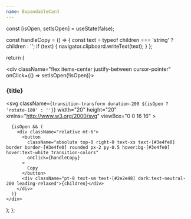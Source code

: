 ```yaml
---
name: ExpandableCard
---
```


  const [isOpen, setIsOpen] = useState(false);

  const handleCopy = () => {
    const text = typeof children === 'string' ? children : '';
    if (text) {
      navigator.clipboard.writeText(text);
    }
  };

  return (
    <div className="rounded-xl border border-[#3e4fe0] bg-[#f5f5fe] dark:bg-[#2f2f49] p-6 my-6 shadow-sm">
      <div className="flex items-center justify-between cursor-pointer" onClick={() => setIsOpen(!isOpen)}>
        <h3 className="text-base font-semibold text-[#2e2e48] dark:text-white">{title}</h3>
        <svg
          className={`transition-transform duration-200 ${isOpen ? 'rotate-180' : ''}`}
          width="20"
          height="20"
          xmlns="http://www.w3.org/2000/svg"
          viewBox="0 0 16 16"
        >
          <path
            fill="#3e4fe0"
            fillRule="evenodd"
            d="M1.646 4.646a.5.5 0 0 1 .708 0L8 10.293l5.646-5.647a.5.5 0 0 1 .708.708l-6 6a.5.5 0 0 1-.708 0l-6-6a.5.5 0 0 1 0-.708z"
          />
        </svg>
      </div>

      {isOpen && (
        <div className="relative mt-6">
          <button
            className="absolute top-0 right-0 text-xs text-[#3e4fe0] border border-[#3e4fe0] rounded px-2 py-0.5 hover:bg-[#3e4fe0] hover:text-white transition-colors"
            onClick={handleCopy}
          >
            Copy
          </button>
          <div className="pt-8 text-sm text-[#2e2e48] dark:text-neutral-200 leading-relaxed">{children}</div>
        </div>
      )}
    </div>
  );
};
